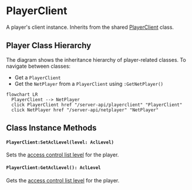 
# PlayerClient

A player's client instance. Inherits from the shared [PlayerClient](/shared-api/playerclient) class.

## Player Class Hierarchy

The diagram shows the inheritance hierarchy of player-related classes. To navigate between classes:
- Get a `PlayerClient`
- Get the `NetPlayer` from a `PlayerClient` using `:GetNetPlayer()`


```mermaid
flowchart LR
  PlayerClient --> NetPlayer
  click PlayerClient href "/server-api/playerclient" "PlayerClient"
  click NetPlayer href "/server-api/netplayer" "NetPlayer"
```


## Class Instance Methods

<InheritedComponent className="PlayerClient_Server" />


#### `PlayerClient:SetAclLevel(level: AclLevel)`

Sets the [access control list level](./acl.mdx) for the player.

#### `PlayerClient:GetAclLevel(): AclLevel`

Gets the [access control list level](./acl.mdx) for the player.
